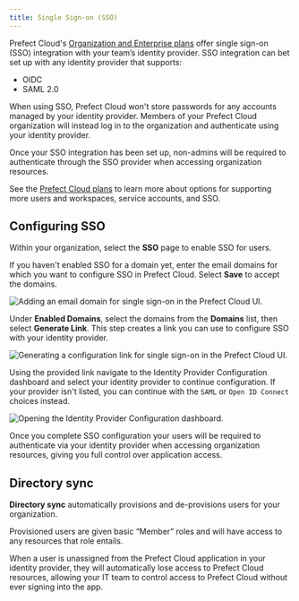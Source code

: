 ```yaml
---
title: Single Sign-on (SSO)
---
```



Prefect Cloud's [Organization and Enterprise plans](https://www.prefect.io/pricing) offer single sign-on (SSO) integration with your team’s identity provider. SSO integration can bet set up with any identity provider that supports: 

- OIDC
- SAML 2.0

When using SSO, Prefect Cloud won't store passwords for any accounts managed by your identity provider. Members of your Prefect Cloud organization will instead log in to the organization and authenticate using your identity provider.

Once your SSO integration has been set up, non-admins will be required to authenticate through the SSO provider when accessing organization resources.

See the [Prefect Cloud plans](https://www.prefect.io/pricing) to learn more about options for supporting more users and workspaces, service accounts, and SSO.

## Configuring SSO

Within your organization, select the **SSO** page to enable SSO for users. 

If you haven't enabled SSO for a domain yet, enter the email domains for which you want to configure SSO in Prefect Cloud. Select **Save** to accept the domains.

![Adding an email domain for single sign-on in the Prefect Cloud UI.](../img/ui/cloud-sso.png)

Under **Enabled Domains**, select the domains from the **Domains** list, then select **Generate Link**. This step creates a link you can use to configure SSO with your identity provider.

![Generating a configuration link for single sign-on in the Prefect Cloud UI.](../img/ui/cloud-sso-provider.png)

Using the provided link navigate to the Identity Provider Configuration dashboard and select your identity provider to continue configuration. If your provider isn't listed, you can continue with the `SAML` or `Open ID Connect` choices instead.

![Opening the Identity Provider Configuration dashboard.](../img/ui/cloud-sso-dashboard.png)

Once you complete SSO configuration your users will be required to authenticate via your identity provider when accessing organization resources, giving you full control over application access.

## Directory sync

**Directory sync** automatically provisions and de-provisions users for your organization. 

Provisioned users are given basic “Member” roles and will have access to any resources that role entails. 

When a user is unassigned from the Prefect Cloud application in your identity provider, they will automatically lose access to Prefect Cloud resources, allowing your IT team to control access to Prefect Cloud without ever signing into the app. 